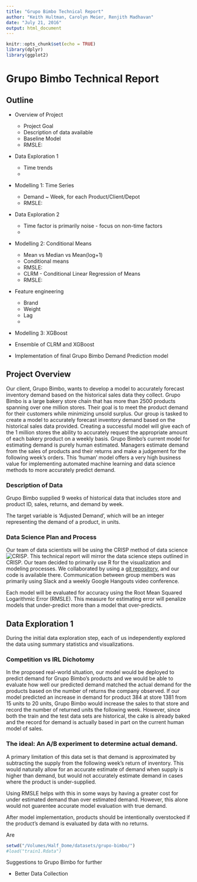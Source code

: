 ```yaml
---
title: "Grupo Bimbo Technical Report"
author: "Keith Hultman, Carolyn Meier, Renjith Madhavan"
date: "July 21, 2016"
output: html_document
---
```


```r
knitr::opts_chunk$set(echo = TRUE)
library(dplyr)
library(ggplot2)
```
# Grupo Bimbo Technical Report

## Outline
- Overview of Project
  - Project Goal
  - Description of data available
  - Baseline Model
  - RMSLE: 
  
- Data Exploration 1
  - Time trends
  - 
- Modelling 1: Time Series
  - Demand ~ Week, for each Product/Client/Depot
  - RMSLE:
- Data Exploration 2
  - Time factor is primarily noise - focus on non-time factors
  -
- Modelling 2: Conditional Means
  - Mean vs Median vs Mean(log+1)
  - Conditional means
  - RMSLE:
  - CLRM - Conditional Linear Regression of Means
  - RMSLE:
  
- Feature engineering
  - Brand
  - Weight
  - Lag
  - 
- Modelling 3: XGBoost

- Ensemble of CLRM and XGBoost

- Implementation of final Grupo Bimbo Demand Prediction model

## Project Overview

Our client, Grupo Bimbo, wants to develop a model to accurately forecast inventory demand based on the historical sales data they collect. Grupo Bimbo is a large bakery store chain that has more than 2500 products spanning over one million stores. Their goal is to meet the product demand for their customers while minimizing unsold surplus. Our group is tasked to create a model to accurately forecast inventory demand based on the historical sales data provided. Creating a successful model will give each of the 1 million stores the ability to accurately request the appropriate amount of each bakery product on a weekly basis.
  Grupo Bimbo's current model for estimating demand is purely human estimated. Managers estimate demand from the sales of products and their returns and make a judgement for the following week's orders. This 'human' model offers a very high business value for implementing automated machine learning and data science methods to more accurately predict demand. 

### Description of Data

Grupo Bimbo supplied 9 weeks of historical data that includes store and product ID, sales, returns, and demand by week. 

The target variable is ‘Adjusted Demand’, which will be an integer representing the demand of a product, in units. 

### Data Science Plan and Process

Our team of data scientists will be using the CRISP method of data science ![CRISP](crisp_model.png). This technical report will mirror the data science steps outlined in CRISP. Our team decided to primarily use R for the visualization and modeling processes. We collaborated by using a [git repository](https://github.com/kahultman/grupo-bimbo), and our code is available there. Communication between group members was primarily using Slack and a weekly Google Hangouts video conference. 

Each model will be evaluated for accuracy using the Root Mean Squared Logarithmic Error (RMSLE). This measure for estimating error will penalize models that under-predict more than a model that over-predicts. 

## Data Exploration 1

During the initial data exploration step, each of us independently explored the data using summary statistics and visualizations. 

### Competition vs IRL Dichotomy

In the proposed real-world situation, our model would be deployed to predict demand for Grupo Bimbo's products and we would be able to evaluate how well our predicted demand matched the actual demand for the products based on the number of returns the company observed. If our model predicted an increase in demand for product 384 at store 1381 from 15 units to 20 units, Grupo Bimbo would increase the sales to that store and record the number of returned units the following week. However, since both the train and the test data sets are historical, the cake is already baked and the record for demand is actually based in part on the current human model of sales. 

### The ideal: An A/B experiment to determine actual demand.

A primary limitation of this data set is that demand is approximated by subtracting the supply from the following week's return of inventory. This would naturally allow for an accurate estimate of demand when supply is higher than demand, but would not accurately estimate demand in cases where the product is under-supplied. 

Using RMSLE helps with this in some ways by having a greater cost for under estimated demand than over estimated demand. However, this alone would not guarentee accurate model evaluation with true demand. 

After model implementation, products should be intentionally overstocked if the product's demand is evaluated by data with no returns. 



Are 

```r
setwd("/Volumes/Half_Dome/datasets/grupo-bimbo/")
#load("train1.Rdata")


```

Suggestions to Grupo Bimbo for further 

* Better Data Collection

